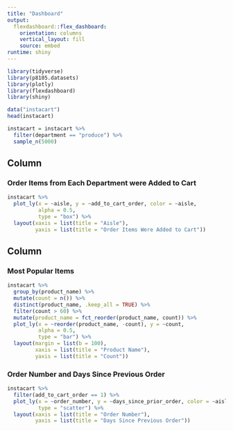 ```yaml
---
title: "Dashboard"
output: 
  flexdashboard::flex_dashboard:
    orientation: columns
    vertical_layout: fill
    source: embed
runtime: shiny
---
```


```r
library(tidyverse)
library(p8105.datasets)
library(plotly)
library(flexdashboard)
library(shiny)
```


```r
data("instacart")
head(instacart)

instacart = instacart %>% 
  filter(department == "produce") %>% 
  sample_n(5000)
```

Column {data-width=500}
-----------------------------------------------------------------------

### Order Items from Each Department were Added to Cart

```r
instacart %>% 
  plot_ly(x = ~aisle, y = ~add_to_cart_order, color = ~aisle,
          alpha = 0.5,
          type = "box") %>% 
  layout(xaxis = list(title = "Aisle"),
         yaxis = list(title = "Order Items Were Added to Cart"))
```

Column {data-width=500}
-----------------------------------------------------------------------

### Most Popular Items

```r
instacart %>% 
  group_by(product_name) %>%
  mutate(count = n()) %>% 
  distinct(product_name, .keep_all = TRUE) %>% 
  filter(count > 60) %>% 
  mutate(product_name = fct_reorder(product_name, count)) %>% 
  plot_ly(x = ~reorder(product_name, -count), y = ~count,
          alpha = 0.5,
          type = "bar") %>% 
  layout(margin = list(b = 100),
         xaxis = list(title = "Product Name"),
         yaxis = list(title = "Count"))
```

### Order Number and Days Since Previous Order

```r
instacart %>% 
  filter(add_to_cart_order == 1) %>% 
  plot_ly(x = ~order_number, y = ~days_since_prior_order, color = ~aisle,
          type = "scatter") %>% 
  layout(xaxis = list(title = "Order Number"),
         yaxis = list(title = "Days Since Previous Order"))
```
